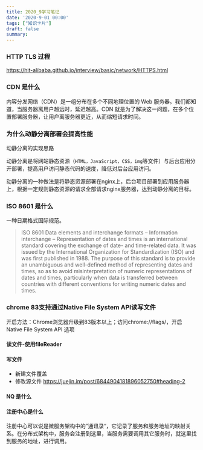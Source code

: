 ```yaml
---
title: 2020_9学习笔记
date: '2020-9-01 00:00'
tags: ["知识卡片"]
draft: false
summary: 
---
```

### HTTP TLS 过程

https://hit-alibaba.github.io/interview/basic/network/HTTPS.html

### CDN 是什么

内容分发网络（CDN）是一组分布在多个不同地理位置的 Web 服务器。我们都知道，当服务器离用户越远时，延迟越高。CDN 就是为了解决这一问题，在多个位置部署服务器，让用户离服务器更近，从而缩短请求时间。

### 为什么动静分离部署会提高性能

动静分离的实现思路

动静分离是将网站静态资源（```HTML，JavaScript，CSS，img```等文件）与后台应用分开部署，提高用户访问静态代码的速度，降低对后台应用访问。

动静分离的一种做法是将静态资源部署在nginx上，后台项目部署到应用服务器上，根据一定规则静态资源的请求全部请求nginx服务器，达到动静分离的目标。

### ISO 8601 是什么

一种日期格式国际规范。

> ISO 8601 Data elements and interchange formats – Information interchange – Representation of dates and times is an international standard covering the exchange of date- and time-related data. It was issued by the International Organization for Standardization (ISO) and was first published in 1988. The purpose of this standard is to provide an unambiguous and well-defined method of representing dates and times, so as to avoid misinterpretation of numeric representations of dates and times, particularly when data is transferred between countries with different conventions for writing numeric dates and times.

### chrome 83支持通过Native File System API读写文件

开启方法：Chrome浏览器升级到83版本以上；访问chrome://flags/，开启 Native File System API 选项

#### 读文件-使用fileReader

#### 写文件

* 新建文件覆盖
* 修改源文件
  https://juejin.im/post/6844904181896052750#heading-2

#### NQ 是什么

#### 注册中心是什么

注册中心可以说是微服务架构中的”通讯录“，它记录了服务和服务地址的映射关系。在分布式架构中，服务会注册到这里，当服务需要调用其它服务时，就这里找到服务的地址，进行调用。
